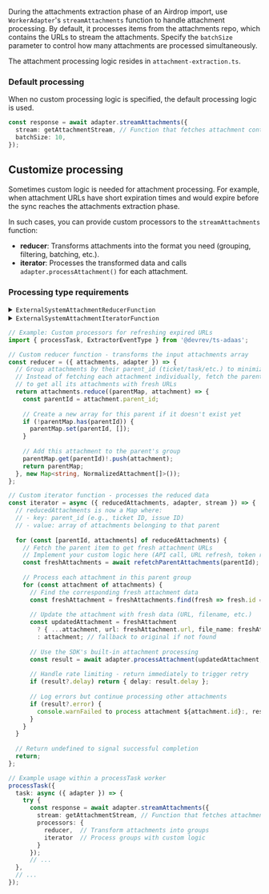 During the attachments extraction phase of an Airdrop import, use `WorkerAdapter`'s `streamAttachments` function to handle attachment processing.
By default, it processes items from the attachments repo, which contains the URLs to stream the attachments.
Specify the `batchSize` parameter to control how many attachments are processed simultaneously.

The attachment processing logic resides in `attachment-extraction.ts`.

### Default processing

When no custom processing logic is specified, the default processing logic is used.

```typescript
const response = await adapter.streamAttachments({
  stream: getAttachmentStream, // Function that fetches attachment content
  batchSize: 10,
});
```

## Customize processing

Sometimes custom logic is needed for attachment processing.
For example, when attachment URLs have short expiration times and would expire before the sync reaches the attachments extraction phase.

In such cases, you can provide custom processors to the `streamAttachments` function:
- **reducer**: Transforms attachments into the format you need (grouping, filtering, batching, etc.).
- **iterator**: Processes the transformed data and calls `adapter.processAttachment()` for each attachment.

### Processing type requirements

<details>
<summary><code>ExternalSystemAttachmentReducerFunction</code></summary>

```typescript
export type ExternalSystemAttachmentReducerFunction<
  Batch,
  NewBatch,
  ConnectorState,
> = ({
  attachments,
  adapter,
  batchSize,
}: {
  attachments: Batch;
  adapter: WorkerAdapter<ConnectorState>;
  batchSize?: number;
}) => NewBatch;
```
</details>

<details>
<summary><code>ExternalSystemAttachmentIteratorFunction</code></summary>

```typescript
export type ExternalSystemAttachmentIteratorFunction<
  NewBatch,
  ConnectorState
> = ({
  reducedAttachments,
  adapter,
  stream,
}: {
  reducedAttachments: NewBatch;
  adapter: WorkerAdapter<ConnectorState>;
  stream: ExternalSystemAttachmentStreamingFunction;
}) => Promise<ProcessAttachmentReturnType>;
```
</details>

```typescript Implementation example
// Example: Custom processors for refreshing expired URLs
import { processTask, ExtractorEventType } from '@devrev/ts-adaas';

// Custom reducer function - transforms the input attachments array
const reducer = ({ attachments, adapter }) => {
  // Group attachments by their parent_id (ticket/task/etc.) to minimize API calls
  // Instead of fetching each attachment individually, fetch the parent once
  // to get all its attachments with fresh URLs
  return attachments.reduce((parentMap, attachment) => {
    const parentId = attachment.parent_id;
    
    // Create a new array for this parent if it doesn't exist yet
    if (!parentMap.has(parentId)) {
      parentMap.set(parentId, []);
    }
    
    // Add this attachment to the parent's group
    parentMap.get(parentId)!.push(attachment);
    return parentMap;
  }, new Map<string, NormalizedAttachment[]>());
};

// Custom iterator function - processes the reduced data
const iterator = async ({ reducedAttachments, adapter, stream }) => {
  // reducedAttachments is now a Map where:
  // - key: parent_id (e.g., ticket ID, issue ID)
  // - value: array of attachments belonging to that parent
  
  for (const [parentId, attachments] of reducedAttachments) {
    // Fetch the parent item to get fresh attachment URLs
    // Implement your custom logic here (API call, URL refresh, token renewal, etc.)
    const freshAttachments = await refetchParentAttachments(parentId);
    
    // Process each attachment in this parent group
    for (const attachment of attachments) {
      // Find the corresponding fresh attachment data
      const freshAttachment = freshAttachments.find(fresh => fresh.id === attachment.id);
      
      // Update the attachment with fresh data (URL, filename, etc.)
      const updatedAttachment = freshAttachment 
        ? { ...attachment, url: freshAttachment.url, file_name: freshAttachment.file_name }
        : attachment; // fallback to original if not found
        
      // Use the SDK's built-in attachment processing
      const result = await adapter.processAttachment(updatedAttachment, stream);
      
      // Handle rate limiting - return immediately to trigger retry
      if (result?.delay) return { delay: result.delay };
      
      // Log errors but continue processing other attachments
      if (result?.error) {
        console.warnFailed to process attachment ${attachment.id}:, result.error);
      }
    }
  }
  
  // Return undefined to signal successful completion
  return;
};

// Example usage within a processTask worker
processTask({
  task: async ({ adapter }) => {
    try {
      const response = await adapter.streamAttachments({
        stream: getAttachmentStream, // Function that fetches attachment content
        processors: {
          reducer,  // Transform attachments into groups
          iterator  // Process groups with custom logic
        }
      });
      // ...
  },
  // ...
});
````
